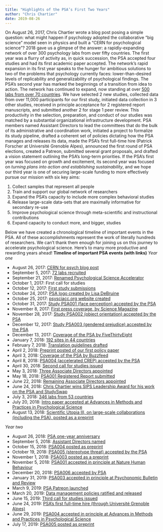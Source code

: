 ```yaml
---
title: "Highlights of the PSA’s First Two Years"
author: "Chris Chartier"
date: 2019-08-26
---
```


On August 26, 2017, Chris Chartier wrote a blog post posing a simple
question: what might happen if psychology adopted the collaborative "big
science" model seen in physics and built a "CERN for psychological
science"? 2018 gave us a glimpse of the answer: a rapidly-expanding
network of over 300 psychology labs from over fifty countries. The first
year was a flurry of activity as, in quick succession, the PSA accepted
four studies and had its first academic paper accepted. The network's
rapid expansion in its first year speaks to the hunger for ambitious
solutions to two of the problems that psychology currently faces:
lower-than-desired levels of replicability and generalizability of
psychological findings. The PSA's second year has marked the beginnings
of a transition from idea to action. The network has continued to
expand, now standing at over [500 labs from over 70
countries](https://nicholas-coles.shinyapps.io/PSA_Map_Prototype/){target="_blank"}.
We have selected 2 new studies, collected data from over 11,000
participants for our first study, initiated data collection in 3 other
studies, received in principle acceptance for 2 registered report
manuscripts, and submitted another 2 for stage 1 peer review. This
productivity in the selection, preparation, and conduct of our studies
was matched by a substantial organizational infrastructure development.
PSA members named Assistant Directors to lead the committees that do the
bulk of its administrative and coordination work, initiated a project to
formalize its study pipeline, drafted a coherent set of policies
dictating how the PSA manages and releases its data, made the PSA's
first full-time hire (Patrick Forscher at Université Grenoble Alpes),
announced the first round of PSA elections, created a Patreon, submitted
several grant proposals, and drafted a vision statement outlining the
PSA's long-term priorities. If the PSA's first year was focused on
growth and excitement, its second year was focused on *turning plans
into action and establishing sustainability*, and we hope our third year
is one of securing large-scale funding to more effectively pursue our
mission with six key aims:

1.  Collect samples that represent all people
2.  Train and support our global network of researchers
3.  Expand the PSA's capacity to include more complex behavioral studies
4.  Release large-scale data-sets that are maximally informative for
    secondary re-use
5.  Improve psychological science through meta-scientific and
    instructional contributions
6.  Expand capacity to conduct more, and bigger, studies

Below we have created a chronological timeline of important events in
the PSA. All of these accomplishments represent the work of literally
hundreds of researchers. We can't thank them enough for joining us on
this journey to accelerate psychological science. Here's to many more
productive and rewarding years ahead! **Timeline of important PSA events
(with links)** *Year one*

-   August 26, 2017: [CERN for psych blog
    post](https://christopherchartier.com/2017/08/26/building-a-cern-for-psychological-science/){target="_blank"}
-   September 5, 2017: [72 labs
    recruited](https://christopherchartier.com/2017/09/05/update-building-a-cern-for-psychological-science/){target="_blank"}
-   September 21, 2017: [Renamed Psychological Science
    Accelerator](https://christopherchartier.com/2017/09/21/the-psychological-science-accelerator-a-distributed-laboratory-network/){target="_blank"}
-   October 1, 2017: First call for studies
-   October 12, 2017: [First study
    submissions](https://christopherchartier.com/2017/10/12/on-the-verge-of-acceleration-the-psa-has-received-its-first-submissions/){target="_blank"}
-   October 24, 2017: [PSA logo created by Lisa
    DeBruine](https://twitter.com/PsySciAcc/status/922857196223840258){target="_blank"}
-   October 25, 2017: [psysciacc.org website
    created](https://twitter.com/PsySciAcc/status/923202501595168771){target="_blank"}
-   October 31, 2017: [Study PSA001 (face perception) accepted by the
    PSA](https://psysciacc.org/2017/11/08/the-psychological-science-accelerators-first-study/){target="_blank"}
-   November 8, 2017: [First press coverage, by Science
    Magazine](https://www.sciencemag.org/news/2017/11/new-accelerator-aims-bring-big-science-psychology){target="_blank"}
-   November 28, 2017: [Study PSA002 (object orientation) accepted by
    the
    PSA](https://psysciacc.org/2017/12/05/accepted-for-2018-gendered-social-category-representations/){target="_blank"}
-   December 12, 2017: [Study PSA003 (gendered prejudice) accepted by
    the
    PSA](https://psysciacc.org/2018/01/24/new-study-accepted-the-object-orientation-effect/){target="_blank"}
-   December 13, 2017: [Coverage of the PSA by
    FiveThirtyEight](https://fivethirtyeight.com/features/can-teamwork-solve-one-of-psychologys-biggest-problems/){target="_blank"}
-   January 7, 2018: [192 sites in 44
    countries](https://twitter.com/PsySciAcc/status/950058716673527813){target="_blank"}
-   February 7, 2018: [Translation guidelines
    drafted](https://psysciacc.org/translation-process/){target="_blank"}
-   April 2, 2018: [Preprint posted of our first policy
    paper](https://psyarxiv.com/785qu/){target="_blank"}
-   April 3, 2018: [Coverage of the PSA by
    Buzzfeed](https://www.buzzfeednews.com/article/stephaniemlee/psychology-science-accelerator-replication#.ih7a5n82V){target="_blank"}
-   April 8, 2018: [PSA004 (accelerated CREP) accepted by the
    PSA](https://psysciacc.org/2018/04/08/the-accelerated-crep/){target="_blank"}
-   April 30, 2018: [Second call for studies
    issued](https://psysciacc.org/2018/04/30/the-psychological-science-accelerator-call-for-study-submissions-deadline-june-20th/){target="_blank"}
-   May 3, 2018: [Three Associate Directors
    appointed](https://twitter.com/CRChartier/status/992098414002294785){target="_blank"}
-   May 18, 2018: [PSA001 Registered Report
    submitted](https://psyarxiv.com/n26dy/){target="_blank"}
-   June 22, 2018: [Remaining Associate Directors
    appointed](https://twitter.com/PsySciAcc/status/1010224649853120516){target="_blank"}
-   June 24, 2018: [Chris Chartier wins SIPS Leadership Award for his
    work on the PSA and
    StudySwap](https://twitter.com/PsySciAcc/status/1011024688250785793){target="_blank"}
-   July 3, 2018: [346 labs from 53
    countries](https://twitter.com/PsySciAcc/status/1014152298455556097){target="_blank"}
-   July 20, 2018: [Intro paper accepted at Advances in Methods and
    Practices in Psychological
    Science](https://twitter.com/hmoshontz/status/1020330269847576578){target="_blank"}
-   August 13, 2018: [Scientific Utopia III, on large-scale
    collaborations (including the PSA), posted as a
    preprint](https://psyarxiv.com/vg649){target="_blank"}

*Year two*

-   August 26, 2018: [PSA one-year
    anniversary](https://psysciacc.org/2018/08/26/the-psychological-science-accelerators-first-year/){target="_blank"}
-   September 5, 2018: [Assistant Directors
    named](https://twitter.com/PsySciAcc/status/1037366722901225472){target="_blank"}
-   October 15, 2018: [PSA004 posted as
    preprint](https://psyarxiv.com/zeux9/){target="_blank"}
-   October 19, 2018: [PSA005 (stereotype threat) accepted by the
    PSA](https://psysciacc.org/2018/10/19/a-large-scale-multi-site-examination-of-stereotype-threat-across-varying-operationalizations-a-newly-selected-accelerator-study/){target="_blank"}
-   November 1, 2018: [PSA003 posted as a
    preprint](https://psyarxiv.com/t2pjv){target="_blank"}
-   November 5, 2018: [PSA001 accepted in principle at Nature Human
    Behaviour](https://twitter.com/PsySciAcc/status/1059442677261967360){target="_blank"}
-   December 20, 2018: [PSA006 accepted by
    PSA](https://psysciacc.org/2018/12/20/new-psa-study-on-the-universality-of-moral-thinking-cross-cultural-variation-in-the-influence-of-personal-force-and-intention-in-moral-dilemma-judgments/){target="_blank"}
-   January 31, 2019: [PSA003 accepted in principle at Psychonomic
    Bulletin and
    Review](https://twitter.com/PsySciAcc/status/1090957780499005440){target="_blank"}
-   March 9, 2019: [PSA Patreon
    launched](https://www.patreon.com/psysciacc?utm_medium=social&utm_source=twitter&utm_campaign=creatorshare2){target="_blank"}
-   March 20, 2019: [Data management policies ratified and
    released](https://psyarxiv.com/buqyc){target="_blank"}
-   June 15, 2019: [Third call for studies
    issued](https://psysciacc.org/2019/06/15/the-psychological-science-accelerator-calls-for-study-submissions/){target="_blank"}
-   June 24, 2019: [PSA's first full-time hire (through Université
    Grenoble
    Alpes)](https://twitter.com/psforscher/status/1143215706923773954){target="_blank"}
-   June 29, 2019: [PSA004 accepted in principle at Advances in Methods
    and Practices in Psychological
    Science](https://psysciacc.org/2019/06/29/update-on-the-accelerated-crep-a-collaborative-crep-replication-project-powered-by-the-psa/){target="_blank"}
-   July 17, 2019: [PSA005 posted as
    preprint](https://psyarxiv.com/6hju9){target="_blank"}

